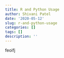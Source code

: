 ```yaml
---
title: R and Python Usage
author: Shivani Patel
date: '2020-05-12'
slug: r-and-python-usage
categories: []
tags: []
description: ''
---
```

feoifj